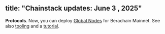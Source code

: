 title: "Chainstack updates: June 3 , 2025"
---
**Protocols**. Now, you can deploy [Global Nodes](/docs/global-elastic-node) for Berachain Mainnet. See also [tooling](/docs/berachain-tooling) and a [tutorial](/docs/berachain-dapp-tutorial).